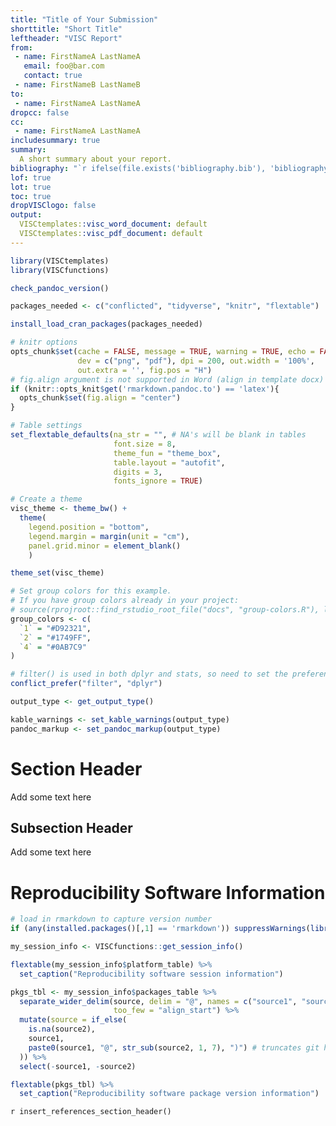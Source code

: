 ```yaml
---
title: "Title of Your Submission"
shorttitle: "Short Title"
leftheader: "VISC Report"
from:
 - name: FirstNameA LastNameA
   email: foo@bar.com
   contact: true
 - name: FirstNameB LastNameB
to:
 - name: FirstNameA LastNameA
dropcc: false
cc:
 - name: FirstNameA LastNameA
includesummary: true
summary: 
  A short summary about your report. 
bibliography: "`r ifelse(file.exists('bibliography.bib'), 'bibliography.bib', rprojroot::find_rstudio_root_file('docs', 'bibliography.bib'))`"
lof: true
lot: true
toc: true
dropVISClogo: false
output: 
  VISCtemplates::visc_word_document: default
  VISCtemplates::visc_pdf_document: default
---
```


<!---
Program Name:
Creation Date:
Full name of author:
Project or Protocol:
Purpose or description of program:
Location of program:
Location of input data:
--->

```r
library(VISCtemplates)
library(VISCfunctions)

check_pandoc_version()

packages_needed <- c("conflicted", "tidyverse", "knitr", "flextable")

install_load_cran_packages(packages_needed)

# knitr options
opts_chunk$set(cache = FALSE, message = TRUE, warning = TRUE, echo = FALSE, 
               dev = c("png", "pdf"), dpi = 200, out.width = '100%', 
               out.extra = '', fig.pos = "H")
# fig.align argument is not supported in Word (align in template docx)
if (knitr::opts_knit$get('rmarkdown.pandoc.to') == 'latex'){
  opts_chunk$set(fig.align = "center")
}

# Table settings
set_flextable_defaults(na_str = "", # NA's will be blank in tables
                       font.size = 8,
                       theme_fun = "theme_box",
                       table.layout = "autofit",
                       digits = 3,
                       fonts_ignore = TRUE)

# Create a theme 
visc_theme <- theme_bw() + 
  theme(
    legend.position = "bottom", 
    legend.margin = margin(unit = "cm"),
    panel.grid.minor = element_blank()
    )

theme_set(visc_theme)

# Set group colors for this example.
# If you have group colors already in your project:
# source(rprojroot::find_rstudio_root_file("docs", "group-colors.R"), local = TRUE)
group_colors <- c(
  `1` = "#D92321",
  `2` = "#1749FF",
  `4` = "#0AB7C9"
)
```

```r

# filter() is used in both dplyr and stats, so need to set the preference to dplyr
conflict_prefer("filter", "dplyr")
```

```r

output_type <- get_output_type()

kable_warnings <- set_kable_warnings(output_type)
pandoc_markup <- set_pandoc_markup(output_type)
```

# Section Header

Add some text here

## Subsection Header

Add some text here

\newpage

# Reproducibility Software Information

```r

# load in rmarkdown to capture version number
if (any(installed.packages()[,1] == 'rmarkdown')) suppressWarnings(library(rmarkdown))

my_session_info <- VISCfunctions::get_session_info()

flextable(my_session_info$platform_table) %>%
  set_caption("Reproducibility software session information")
```

```r

pkgs_tbl <- my_session_info$packages_table %>%
  separate_wider_delim(source, delim = "@", names = c("source1", "source2"),
                       too_few = "align_start") %>%
  mutate(source = if_else(
    is.na(source2),
    source1,
    paste0(source1, "@", str_sub(source2, 1, 7), ")") # truncates git hashes
  )) %>%
  select(-source1, -source2)

flextable(pkgs_tbl) %>%
  set_caption("Reproducibility software package version information")
```

\newpage

`r insert_references_section_header()`
